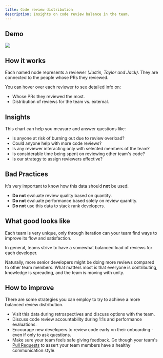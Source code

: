 ```yaml
---
title: Code review distribution
description: Insights on code review balance in the team.
---
```



## Demo

<Frame caption="Taylor's avatar is larger because she has the most reviews in the team.">
  <img src="/images/code-review-distribution.png" />
</Frame>

## How it works

Each named node represents a reviewer _(Justin, Taylor and Jack)_. They are connected to the people whose PRs they reviewed.

You can hover over each reviewer to see detailed info on:

- Whose PRs they reviewed the most.
- Distribution of reviews for the team vs. external.

## Insights

This chart can help you measure and answer questions like:

- Is anyone at risk of burning out due to review overload?
- Could anyone help with more code reviews?
- Is any reviewer interacting only with selected members of the team?
- Is considerable time being spent on reviewing other team's code?
- Is our strategy to assign reviewers effective?

## Bad Practices

It's very important to know how this
data should **not** be used.

- **Do not** evaluate review quality based on quantity.
- **Do not** evaluate performance based solely on review quantity.
- **Do not** use this data to stack rank developers.

## What good looks like

Each team is very unique, only through iteration can your team find ways to improve its flow and satisfaction.

In general, teams strive to have a somewhat balanced load of reviews for each developer.

Naturally, more senior developers might be doing more reviews compared to other team members. What matters most is that everyone is contributing, knowledge is spreading, and the team is moving with unity.

## How to improve

There are some strategies you can employ to try to achieve a more balanced review distribution.

- Visit this data during retrospectives and discuss options with the team.
- Discuss code review accountability during 1:1s and performance evaluations.
- Encourage new developers to review code early on their onboarding - even if only to ask questions.
- Make sure your team feels safe giving feedback. Go though your team's <a href="/features/pull-requests">Pull Requests</a> to assert your team members have a healthy communication style.

<CtaGetStarted />
